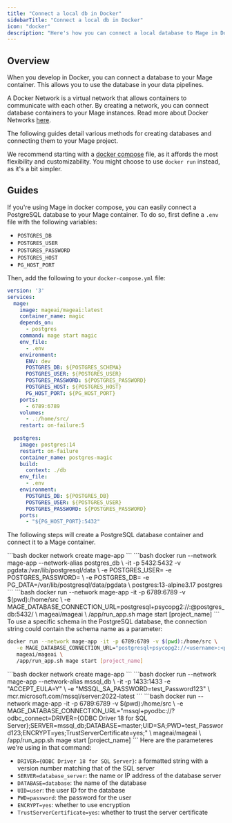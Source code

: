 ```yaml
---
title: "Connect a local db in Docker"
sidebarTitle: "Connect a local db in Docker"
icon: "docker"
description: "Here's how you can connect a local database to Mage in Docker for development."
---
```


## Overview

When you develop in Docker, you can connect a database to your Mage container. This allows you to use the database in your data pipelines.

A Docker Network is a virtual network that allows containers to communicate with each other. 
By creating a network, you can connect database containers to your Mage instances.
Read more about Docker Networks [here](https://docs.docker.com/network/). 

The following guides detail various methods for creating databases and connecting them to your Mage project. 

We recommend starting with a [docker compose](https://docs.docker.com/compose/) file, as it affords the most flexibility and customizability. You might 
choose to use `docker run` instead, as it's a bit simpler.

## Guides

<AccordionGroup>
<Accordion title="PostgreSQL - Docker compose" icon="docker">

If you're using Mage in docker compose, you can easily connect a PostgreSQL database to your Mage container. To do so, first define a `.env` file with the following variables:

- `POSTGRES_DB`
- `POSTGRES_USER`
- `POSTGRES_PASSWORD`
- `POSTGRES_HOST`
- `PG_HOST_PORT`

Then, add the following to your `docker-compose.yml` file:

```yaml
version: '3'
services:
  mage:
    image: mageai/mageai:latest
    container_name: magic
    depends_on:
      - postgres
    command: mage start magic
    env_file:
      - .env
    environment:
      ENV: dev
      POSTGRES_DB: ${POSTGRES_SCHEMA}
      POSTGRES_USER: ${POSTGRES_USER}
      POSTGRES_PASSWORD: ${POSTGRES_PASSWORD}
      POSTGRES_HOST: ${POSTGRES_HOST}
      PG_HOST_PORT: ${PG_HOST_PORT}
    ports:
      - 6789:6789
    volumes:
      - .:/home/src/
    restart: on-failure:5
  
  postgres:
    image: postgres:14
    restart: on-failure
    container_name: postgres-magic
    build:
      context: ./db
    env_file:
      - .env
    environment:
      POSTGRES_DB: ${POSTGRES_DB}
      POSTGRES_USER: ${POSTGRES_USER}
      POSTGRES_PASSWORD: ${POSTGRES_PASSWORD}
    ports:
      - "${PG_HOST_PORT}:5432"
```
</Accordion>
<Accordion title="PostgreSQL - Docker run" icon="elephant">

The following steps will create a PostgreSQL database container and connect it to a Mage container.

<Steps>
<Step title="Create Docker network">
  ```bash
   docker network create mage-app
   ```
</Step>
<Step title="Start PostgreSQL Docker container">
   ```bash
   docker run --network mage-app --network-alias postgres_db \
      -it -p 5432:5432 -v pgdata:/var/lib/postgresql/data \
      -e POSTGRES_USER=<username> -e POSTGRES_PASSWORD=<password> \
      -e POSTGRES_DB=<database> -e PG_DATA=/var/lib/postgresql/data/pgdata \
      postgres:13-alpine3.17 postgres
   ```
</Step>
<Step title="Launch Mage with `MAGE_DATABASE_CONNECTION_URL`">
```bash
   docker run --network mage-app -it -p 6789:6789 -v $(pwd):/home/src \
      -e MAGE_DATABASE_CONNECTION_URL=postgresql+psycopg2://<username>:<password>@postgres_db:5432/<database> \
      mageai/mageai \
      /app/run_app.sh mage start [project_name]
   ```
   To use a specific schema in the PostgreSQL database, the connection string could contain the schema name as a parameter:

   ```bash
   docker run --network mage-app -it -p 6789:6789 -v $(pwd):/home/src \
      -e MAGE_DATABASE_CONNECTION_URL="postgresql+psycopg2://<username>:<password>@postgres_db:5432/<database>?options=-c%%20search_path%%3D<schema_name>" \
      mageai/mageai \
      /app/run_app.sh mage start [project_name]
   ```
</Step>
</Steps>
</Accordion>
<Accordion title="MSSQL - Docker run" icon="microsoft">
<Steps>
<Step title="Create Docker network">
  ```bash
   docker network create mage-app
   ```
</Step>
<Step title="Start PostgreSQL Docker container">
   ```bash
   docker run --network mage-app --network-alias mssql_db \
   -it -p 1433:1433 -e "ACCEPT_EULA=Y" \
   -e "MSSQL_SA_PASSWORD=test_Password123" \
   mcr.microsoft.com/mssql/server:2022-latest
   ```
</Step>
<Step title="Launch Mage with `MAGE_DATABASE_CONNECTION_URL`">
```bash
   docker run --network mage-app -it -p 6789:6789 -v $(pwd):/home/src \
   -e MAGE_DATABASE_CONNECTION_URL="mssql+pyodbc://?odbc_connect=DRIVER={ODBC Driver 18 for SQL Server};SERVER=mssql_db;DATABASE=master;UID=SA;PWD=test_Password123;ENCRYPT=yes;TrustServerCertificate=yes;" \
   mageai/mageai \
   /app/run_app.sh mage start [project_name]
   ```
   Here are the parameteres we're using in that command:

   * `DRIVER={ODBC Driver 18 for SQL Server}`: a formatted string with a version number matching that of the SQL server
   * `SERVER=database_server`: the name or IP address of the database server
   * `DATABASE=database`: the name of the database
   * `UID=user`: the user ID for the database
   * `PWD=password`: the password for the user
   * `ENCRYPT=yes`: whether to use encryption
   * `TrustServerCertificate=yes`: whether to trust the server certificate
</Step>
</Steps>
</Accordion>
</AccordionGroup>